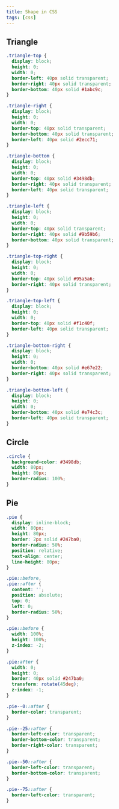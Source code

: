 ```yaml
---
title: Shape in CSS
tags: [css]
---
```


## Triangle

<css-shapes-Triangle />

```css
.triangle-top {
  display: block;
  height: 0;
  width: 0;
  border-left: 40px solid transparent;
  border-right: 40px solid transparent;
  border-bottom: 40px solid #1abc9c;
}

.triangle-right {
  display: block;
  height: 0;
  width: 0;
  border-top: 40px solid transparent;
  border-bottom: 40px solid transparent;
  border-left: 40px solid #2ecc71;
}

.triangle-bottom {
  display: block;
  height: 0;
  width: 0;
  border-top: 40px solid #3498db;
  border-right: 40px solid transparent;
  border-left: 40px solid transparent;
}

.triangle-left {
  display: block;
  height: 0;
  width: 0;
  border-top: 40px solid transparent;
  border-right: 40px solid #9b59b6;
  border-bottom: 40px solid transparent;
}

.triangle-top-right {
  display: block;
  height: 0;
  width: 0;
  border-top: 40px solid #95a5a6;
  border-right: 40px solid transparent;
}

.triangle-top-left {
  display: block;
  height: 0;
  width: 0;
  border-top: 40px solid #f1c40f;
  border-left: 40px solid transparent;
}

.triangle-bottom-right {
  display: block;
  height: 0;
  width: 0;
  border-bottom: 40px solid #e67e22;
  border-right: 40px solid transparent;
}

.triangle-bottom-left {
  display: block;
  height: 0;
  width: 0;
  border-bottom: 40px solid #e74c3c;
  border-left: 40px solid transparent;
}
```

## Circle

<css-shapes-Circle />

```css
.circle {
  background-color: #3498db;
  width: 80px;
  height: 80px;
  border-radius: 100%;
}
```

## Pie

<css-shapes-Pie />

```css
.pie {
  display: inline-block;
  width: 80px;
  height: 80px;
  border: 2px solid #247ba0;
  border-radius: 50%;
  position: relative;
  text-align: center;
  line-height: 80px;
}

.pie::before,
.pie::after {
  content: '';
  position: absolute;
  top: 0;
  left: 0;
  border-radius: 50%;
}

.pie::before {
  width: 100%;
  height: 100%;
  z-index: -2;
}

.pie:after {
  width: 0;
  height: 0;
  border: 40px solid #247ba0;
  transform: rotate(45deg);
  z-index: -1;
}

.pie--0::after {
  border-color: transparent;
}

.pie--25::after {
  border-left-color: transparent;
  border-bottom-color: transparent;
  border-right-color: transparent;
}

.pie--50::after {
  border-left-color: transparent;
  border-bottom-color: transparent;
}

.pie--75::after {
  border-left-color: transparent;
}
```
